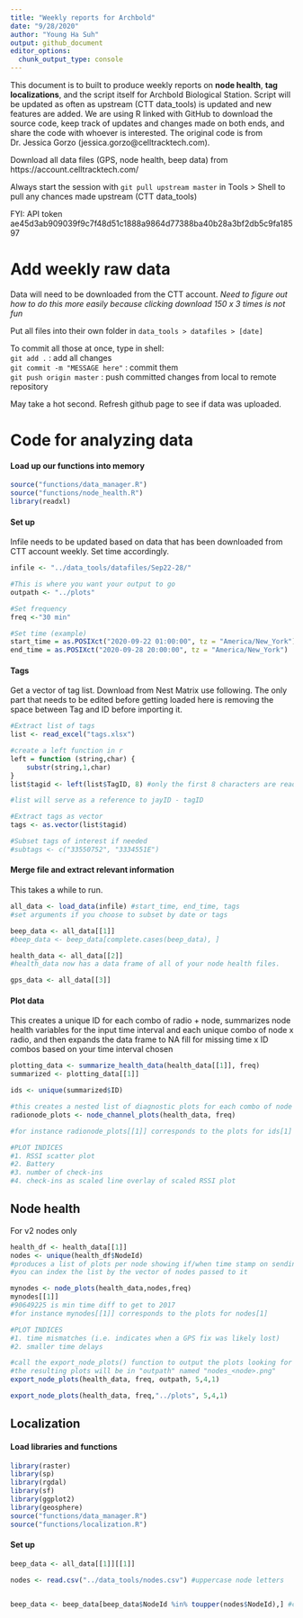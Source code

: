 ```yaml
---
title: "Weekly reports for Archbold"
date: "9/28/2020"
author: "Young Ha Suh"  
output: github_document
editor_options: 
  chunk_output_type: console
---
```


This document is to built to produce weekly reports on **node health**, **tag localizations**, and the script itself for Archbold Biological Station. Script will be updated as often as upstream (CTT data_tools) is updated and new features are added. We are using R linked with GitHub to download the source code, keep track of updates and changes made on both ends, and share the code with whoever is interested. The original code is from Dr. Jessica Gorzo (jessica.gorzo@celltracktech.com). 

Download all data files (GPS, node health, beep data) from https://account.celltracktech.com/

Always start the session with `git pull upstream master` in Tools > Shell to pull any chances made upstream (CTT data_tools)

FYI: API token ae45d3ab909039f9c7f48d51c1888a9864d77388ba40b28a3bf2db5c9fa18597

# Add weekly raw data

Data will need to be downloaded from the CTT account. *Need to figure out how to do this more easily because clicking download 150 x 3 times is not fun*

Put all files into their own folder in `data_tools > datafiles > [date]`

To commit all those at once, type in shell:  
   `git add .` : add all changes    
   `git commit -m "MESSAGE here"` : commit them   
   `git push origin master` : push committed changes from local to remote repository
   
May take a hot second. Refresh github page to see if data was uploaded.    


# Code for analyzing data

#### Load up our functions into memory
```r
source("functions/data_manager.R")
source("functions/node_health.R")
library(readxl)
```


#### Set up 
Infile needs to be updated based on data that has been downloaded from CTT account weekly. Set time accordingly.
```r
infile <- "../data_tools/datafiles/Sep22-28/" 

#This is where you want your output to go
outpath <- "../plots"

#Set frequency
freq <-"30 min"

#Set time (example)
start_time = as.POSIXct("2020-09-22 01:00:00", tz = "America/New_York")
end_time = as.POSIXct("2020-09-28 20:00:00", tz = "America/New_York")
```

#### Tags
Get a vector of tag list. Download from Nest Matrix use following. The only part that needs to be edited before getting loaded here is removing the space between Tag and ID before importing it.
```r
#Extract list of tags
list <- read_excel("tags.xlsx")

#create a left function in r
left = function (string,char) {
    substr(string,1,char)
}
list$tagid <- left(list$TagID, 8) #only the first 8 characters are read as tag ID

#list will serve as a reference to jayID - tagID

#Extract tags as vector
tags <- as.vector(list$tagid)

#Subset tags of interest if needed
#subtags <- c("33550752", "3334551E")
```

#### Merge file and extract relevant information
This takes a while to run. 
```r
all_data <- load_data(infile) #start_time, end_time, tags
#set arguments if you choose to subset by date or tags

beep_data <- all_data[[1]]
#beep_data <- beep_data[complete.cases(beep_data), ]

health_data <- all_data[[2]]
#health_data now has a data frame of all of your node health files. 

gps_data <- all_data[[3]]
```


#### Plot data
This creates a unique ID for each combo of radio + node, summarizes node health variables for the input time interval and each unique combo of node x radio, and then expands the data frame to NA fill for missing time x ID combos based on your time interval chosen
```r
plotting_data <- summarize_health_data(health_data[[1]], freq)
summarized <- plotting_data[[1]]

ids <- unique(summarized$ID)

#this creates a nested list of diagnostic plots for each combo of node and radio ID. You can index the list by the vector of node x ID combos passed to it
radionode_plots <- node_channel_plots(health_data, freq)

#for instance radionode_plots[[1]] corresponds to the plots for ids[1]

#PLOT INDICES
#1. RSSI scatter plot
#2. Battery
#3. number of check-ins
#4. check-ins as scaled line overlay of scaled RSSI plot

```

## Node health
For v2 nodes only
```r
health_df <- health_data[[1]]
nodes <- unique(health_df$NodeId)
#produces a list of plots per node showing if/when time stamp on sending vs. receiving mismatches occur, and if there are NA values
#you can index the list by the vector of nodes passed to it

mynodes <- node_plots(health_data,nodes,freq)
mynodes[[1]]
#90649225 is min time diff to get to 2017
#for instance mynodes[[1]] corresponds to the plots for nodes[1]

#PLOT INDICES
#1. time mismatches (i.e. indicates when a GPS fix was likely lost)
#2. smaller time delays

#call the export_node_plots() function to output the plots looking for time stamp mismatches
#the resulting plots will be in "outpath" named "nodes_<node>.png"
export_node_plots(health_data, freq, outpath, 5,4,1)

export_node_plots(health_data, freq,"../plots", 5,4,1)

```


## Localization

#### Load libraries and functions
```r
library(raster)
library(sp)
library(rgdal)
library(sf)
library(ggplot2)
library(geosphere)
source("functions/data_manager.R")
source("functions/localization.R")
```

#### Set up
```r
beep_data <- all_data[[1]][[1]]

nodes <- read.csv("../data_tools/nodes.csv") #uppercase node letters


beep_data <- beep_data[beep_data$NodeId %in% toupper(nodes$NodeId),] #c("326317", "326584", "3282fa", "3285ae", "3288f4")

```

